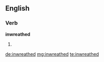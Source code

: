 ==English==

===Verb===
'''inwreathed'''

# {{past of|inwreathe}}

[[de:inwreathed]]
[[mg:inwreathed]]
[[te:inwreathed]]